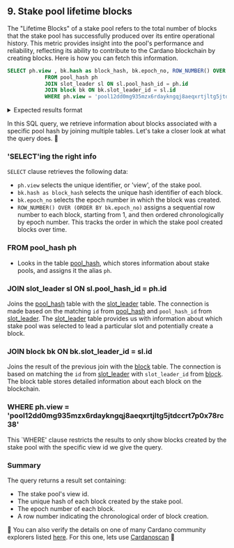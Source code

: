 
## 9. Stake pool lifetime blocks

The "Lifetime Blocks" of a stake pool refers to the total number of blocks that the stake pool has successfully produced over its entire operational history. This metric provides insight into the pool's performance and reliability, reflecting its ability to contribute to the Cardano blockchain by creating blocks. Here is how you can fetch this information. 


```sql
SELECT ph.view , bk.hash as block_hash, bk.epoch_no, ROW_NUMBER() OVER (ORDER BY bk.epoch_no)
            FROM pool_hash ph
            JOIN slot_leader sl ON sl.pool_hash_id = ph.id
            JOIN block bk ON bk.slot_leader_id = sl.id
            WHERE ph.view = 'pool12dd0mg935mzx6rdaykngqj8aeqxrtjltg5jtdccrt7p0x78rc38'
```

<details>
<summary>
Expected results format
</summary>

```sql

     view                                                |      block_hash		                                             |  epoch_no |  epoch_no 
---------------------------------------------------------+-------------------------------------------------------------------+-----------+---------- 
pool12dd0mg935mzx6rdaykngqj8aeqxrtjltg5jtdccrt7p0x78rc38 |  0244d69ef4149a38b4e717c64ff31af199b4e48d187766a7ef2163ac980ddb49 |   121     |   1              
pool12dd0mg935mzx6rdaykngqj8aeqxrtjltg5jtdccrt7p0x78rc38 |  79bada15eb17f192e3bca7d57d8137d57f724f5ea937581bfdecae6af5ba6701 |   121	 |   2
pool12dd0mg935mzx6rdaykngqj8aeqxrtjltg5jtdccrt7p0x78rc38 |  47fc8af17dd11b0d8ea83ce61548f8309df11585a4ef2de622a2538b84350d6a |   121	 |   3
   ............

(Note: full results trimmed for readability)
```

</details>

In this SQL query, we retrieve information about blocks associated with a specific pool hash by joining multiple tables. Let's take a closer look at what the query does. 🔎  

<Steps>

### 'SELECT'ing the right info

`SELECT` clause retrieves the following data:

- `ph.view` selects the unique identifier, or 'view', of the stake pool.
- `bk.hash as block_hash` selects the unique hash identifier of each block.
- `bk.epoch_no` selects the epoch number in which the block was created.
- `ROW_NUMBER() OVER (ORDER BY bk.epoch_no)` assigns a sequential row number to each block, starting from 1, and then ordered chronologically by epoch number. This tracks the order in which the stake pool created blocks over time.

### FROM pool_hash ph
- Looks in the table [pool_hash](https://github.com/cardano-foundation/cf-ledger-sync/blob/main/docs/pages/schema.md#pool_hash), which stores information about stake pools, and assigns it the alias `ph`.

### JOIN slot_leader sl ON sl.pool_hash_id = ph.id
Joins the [pool_hash](https://github.com/cardano-foundation/cf-ledger-sync/blob/main/docs/pages/schema.md#pool_hash) table with the [slot_leader](https://github.com/cardano-foundation/cf-ledger-sync/blob/main/docs/pages/schema.md#slot_leader) table. The connection is made based on the matching `id` from [pool_hash](https://github.com/cardano-foundation/cf-ledger-sync/blob/main/docs/pages/schema.md#pool_hash) and `pool_hash_id` from [slot_leader](https://github.com/cardano-foundation/cf-ledger-sync/blob/main/docs/pages/schema.md#slot_leader). The [slot_leader](https://github.com/cardano-foundation/cf-ledger-sync/blob/main/docs/pages/schema.md#slot_leader) table provides us with information about which stake pool was selected to lead a particular slot and potentially create a block.

### JOIN block bk ON bk.slot_leader_id = sl.id
Joins the result of the previous join with the [block](https://github.com/cardano-foundation/cf-ledger-sync/blob/main/docs/pages/schema.md#block) table. The connection is based on matching the `id` from [slot_leader](https://github.com/cardano-foundation/cf-ledger-sync/blob/main/docs/pages/schema.md#slot_leader) with `slot_leader_id` from [block](https://github.com/cardano-foundation/cf-ledger-sync/blob/main/docs/pages/schema.md#block). The block table stores detailed information about each block on the blockchain.

### WHERE ph.view = 'pool12dd0mg935mzx6rdaykngqj8aeqxrtjltg5jtdccrt7p0x78rc38'
This `WHERE' clause restricts the results to only show blocks created by the stake pool with the specific view id we give the query. 

### Summary

The query returns a result set containing:
- The stake pool's view id.
- The unique hash of each block created by the stake pool.
- The epoch number of each block.
- A row number indicating the chronological order of block creation.

🔎  You can also verify the details on one of many Cardano community explorers listed [here](https://explorer.cardano.org/en/). For this one, lets use [Cardanoscan](https://preprod.cardanoscan.io/pool/535afda0b1a6c46d0dbd25a68048fdc80c35cbeb4524b6e3035f82f3) 🎯 

</Steps>
